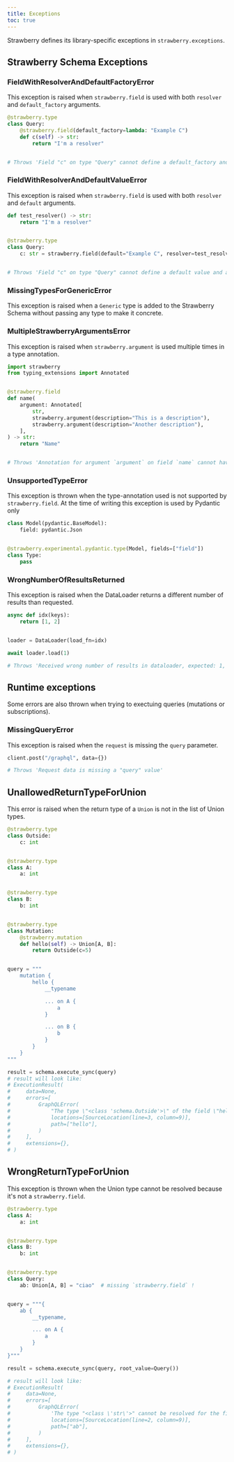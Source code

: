 ```yaml
---
title: Exceptions
toc: true
---
```



Strawberry defines its library-specific exceptions in `strawberry.exceptions`.

## Strawberry Schema Exceptions

### FieldWithResolverAndDefaultFactoryError

This exception is raised when `strawberry.field` is used with both `resolver`
and `default_factory` arguments.

```python
@strawberry.type
class Query:
    @strawberry.field(default_factory=lambda: "Example C")
    def c(self) -> str:
        return "I'm a resolver"


# Throws 'Field "c" on type "Query" cannot define a default_factory and a resolver.'
```

### FieldWithResolverAndDefaultValueError

This exception is raised when `strawberry.field` is used with both `resolver`
and `default` arguments.

```python
def test_resolver() -> str:
    return "I'm a resolver"


@strawberry.type
class Query:
    c: str = strawberry.field(default="Example C", resolver=test_resolver)


# Throws 'Field "c" on type "Query" cannot define a default value and a resolver.'
```

### MissingTypesForGenericError

This exception is raised when a `Generic` type is added to the Strawberry Schema
without passing any type to make it concrete.

### MultipleStrawberryArgumentsError

This exception is raised when `strawberry.argument` is used multiple times in a
type annotation.

```python
import strawberry
from typing_extensions import Annotated


@strawberry.field
def name(
    argument: Annotated[
        str,
        strawberry.argument(description="This is a description"),
        strawberry.argument(description="Another description"),
    ],
) -> str:
    return "Name"


# Throws 'Annotation for argument `argument` on field `name` cannot have multiple `strawberry.argument`s'
```

### UnsupportedTypeError

This exception is thrown when the type-annotation used is not supported by
`strawberry.field`. At the time of writing this exception is used by Pydantic
only

```python
class Model(pydantic.BaseModel):
    field: pydantic.Json


@strawberry.experimental.pydantic.type(Model, fields=["field"])
class Type:
    pass
```

### WrongNumberOfResultsReturned

This exception is raised when the DataLoader returns a different number of
results than requested.

```python
async def idx(keys):
    return [1, 2]


loader = DataLoader(load_fn=idx)

await loader.load(1)

# Throws 'Received wrong number of results in dataloader, expected: 1, received: 2'
```

## Runtime exceptions

Some errors are also thrown when trying to exectuing queries (mutations or
subscriptions).

### MissingQueryError

This exception is raised when the `request` is missing the `query` parameter.

```python
client.post("/graphql", data={})

# Throws 'Request data is missing a "query" value'
```

## UnallowedReturnTypeForUnion

This error is raised when the return type of a `Union` is not in the list of
Union types.

```python
@strawberry.type
class Outside:
    c: int


@strawberry.type
class A:
    a: int


@strawberry.type
class B:
    b: int


@strawberry.type
class Mutation:
    @strawberry.mutation
    def hello(self) -> Union[A, B]:
        return Outside(c=5)


query = """
    mutation {
        hello {
            __typename

            ... on A {
                a
            }

            ... on B {
                b
            }
        }
    }
"""

result = schema.execute_sync(query)
# result will look like:
# ExecutionResult(
#     data=None,
#     errors=[
#         GraphQLError(
#             "The type \"<class 'schema.Outside'>\" of the field \"hello\" is not in the list of the types of the union: \"['A', 'B']\"",
#             locations=[SourceLocation(line=3, column=9)],
#             path=["hello"],
#         )
#     ],
#     extensions={},
# )
```

## WrongReturnTypeForUnion

This exception is thrown when the Union type cannot be resolved because it's not
a `strawberry.field`.

```python
@strawberry.type
class A:
    a: int


@strawberry.type
class B:
    b: int


@strawberry.type
class Query:
    ab: Union[A, B] = "ciao"  # missing `strawberry.field` !


query = """{
    ab {
        __typename,

        ... on A {
            a
        }
    }
}"""

result = schema.execute_sync(query, root_value=Query())

# result will look like:
# ExecutionResult(
#     data=None,
#     errors=[
#         GraphQLError(
#             'The type "<class \'str\'>" cannot be resolved for the field "ab" , are you using a strawberry.field?',
#             locations=[SourceLocation(line=2, column=9)],
#             path=["ab"],
#         )
#     ],
#     extensions={},
# )
```
